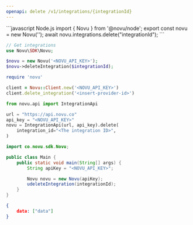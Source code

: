 ```yaml
---
openapi: delete /v1/integrations/{integrationId}
---
```


<RequestExample>
```javascript Node.js
import { Novu } from '@novu/node';  
export const novu = new Novu('<REPLACE_WITH_API_KEY_FROM_ADMIN_PANEL>');
await novu.integrations.delete("integrationId");
```

```php PHP
// Get integrations
use Novu\SDK\Novu;

$novu = new Novu('<NOVU_API_KEY>');
$novu->deleteIntegration($integrationId);
```

```ruby Ruby
require 'novu'

client = Novu::Client.new('<NOVU_API_KEY>')
client.delete_integration('<insert-provider-id>')
```

```python Python
from novu.api import IntegrationApi

url = "https://api.novu.co"
api_key = "<NOVU_API_KEY>"
novu = IntegrationApi(url, api_key).delete(
    integration_id="<The integration ID>",
)
```

```java Java
import co.novu.sdk.Novu;

public class Main {
    public static void main(String[] args) {
        String apiKey = "<NOVU_API_KEY>";

        Novu novu = new Novu(apiKey);
        udeleteIntegration(integrationId);
    }
}
```


</RequestExample>

<ResponseExample>

```json Response
{
    data: ["data"]
}
```

</ResponseExample>